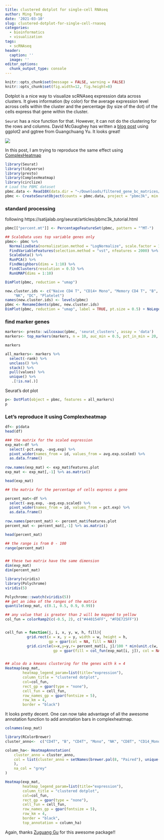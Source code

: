 ```yaml
---
title: clustered dotplot for single-cell RNAseq
author: Ming Tang
date: '2021-03-10'
slug: clustered-dotplot-for-single-cell-rnaseq
categories:
  - bioinformatics
  - visualization
tags:
  - scRNAseq
header:
  caption: ''
  image: ''
editor_options: 
  chunk_output_type: console
---
```


```r
knitr::opts_chunk$set(message = FALSE, warning = FALSE)
knitr::opts_chunk$set(fig.width=12, fig.height=8) 
```

Dotplot is a nice way to visualize scRNAseq expression data across clusters. It gives information (by color) for the average expression level across cells within the cluster and the percentage (by size of the dot) of the cells express that gene within the cluster.

`Seurat` has a nice function for that. However, it can not do the clustering for the rows and columns. David McGaughey has written a [blog post](http://davemcg.github.io/post/lets-plot-scrna-dotplots/) using ggplot2 and ggtree from Guangchuang Yu. It looks great! 

![](/img/clustered_dotplot.png)

In this post, I am trying to reproduce the same effect using [ComplexHeatmap](https://jokergoo.github.io/ComplexHeatmap-reference/book/)


```r
library(Seurat)
library(tidyverse)
library(presto)
library(ComplexHeatmap)
library(circlize)
# Load the PBMC dataset
pbmc.data <- Read10X(data.dir = "~/Downloads/filtered_gene_bc_matrices/hg19/")
pbmc <- CreateSeuratObject(counts = pbmc.data, project = "pbmc3k", min.cells = 3, min.features = 200)

```

### standard processing

following https://satijalab.org/seurat/articles/pbmc3k_tutorial.html

```r
pbmc[["percent.mt"]] <- PercentageFeatureSet(pbmc, pattern = "^MT-")

## ScaleData uses top variable genes only
pbmc<- pbmc %>% 
  NormalizeData(normalization.method = "LogNormalize", scale.factor = 10000) %>%
  FindVariableFeatures(selection.method = "vst", nfeatures = 2000) %>%
  ScaleData() %>%
  RunPCA() %>%
  FindNeighbors(dims = 1:10) %>%
  FindClusters(resolution = 0.5) %>%
  RunUMAP(dims = 1:10)

DimPlot(pbmc, reduction = "umap")
```


```r
new.cluster.ids <- c("Naive CD4 T", "CD14+ Mono", "Memory CD4 T", "B", "CD8 T", "FCGR3A+ Mono", 
    "NK", "DC", "Platelet")
names(new.cluster.ids) <- levels(pbmc)
pbmc <- RenameIdents(pbmc, new.cluster.ids)
DimPlot(pbmc, reduction = "umap", label = TRUE, pt.size = 0.5) + NoLegend()
```

### find marker genes 

```r

markers<- presto::wilcoxauc(pbmc, 'seurat_clusters', assay = 'data')
markers<- top_markers(markers, n = 10, auc_min = 0.5, pct_in_min = 20, pct_out_max = 20)

markers

all_markers<- markers %>%
  select(-rank) %>% 
  unclass() %>% 
  stack() %>%
  pull(values) %>%
  unique() %>%
   .[!is.na(.)]

```

Seurat's dot plot

```r
p<- DotPlot(object = pbmc, features = all_markers)
p
```

### Let's reproduce it using Complexheatmap

```r
df<- p$data
head(df)

### the matrix for the scaled expression 
exp_mat<-df %>% 
  select(-pct.exp, -avg.exp) %>%  
  pivot_wider(names_from = id, values_from = avg.exp.scaled) %>% 
  as.data.frame() 
    
row.names(exp_mat) <- exp_mat$features.plot  
exp_mat <- exp_mat[,-1] %>% as.matrix()

head(exp_mat)

## the matrix for the percentage of cells express a gene

percent_mat<-df %>% 
  select(-avg.exp, -avg.exp.scaled) %>%  
  pivot_wider(names_from = id, values_from = pct.exp) %>% 
  as.data.frame() 
    
row.names(percent_mat) <- percent_mat$features.plot  
percent_mat <- percent_mat[,-1] %>% as.matrix()

head(percent_mat)

## the range is from 0 - 100
range(percent_mat)


## these two matrix have the same dimension
dim(exp_mat)
dim(percent_mat)
```

```r
library(viridis)
library(Polychrome)
viridis(5)

Polychrome::swatch(viridis(5))
## get an idea of the ranges of the matrix
quantile(exp_mat, c(0.1, 0.5, 0.9, 0.99))

## any value that is greater than 2 will be mapped to yellow
col_fun = colorRamp2(c(-0.5, 2), c("#440154FF", "#FDE725FF"))


cell_fun = function(j, i, x, y, w, h, fill){
          grid.rect(x = x, y = y, width = w, height = h, 
                    gp = gpar(col = NA, fill = NA))
          grid.circle(x=x,y=y,r= percent_mat[i, j]/100 * min(unit.c(w, h)),
                      gp = gpar(fill = col_fun(exp_mat[i, j]), col = NA))}


## also do a kmeans clustering for the genes with k = 4
Heatmap(exp_mat,
        heatmap_legend_param=list(title="expression"),
        column_title = "clustered dotplot", 
        col=col_fun,
        rect_gp = gpar(type = "none"),
        cell_fun = cell_fun,
        row_names_gp = gpar(fontsize = 5),
        row_km = 4,
        border = "black")

```

It looks pretty decent. One can now take advantage of all the awesome annotation function to add annotation bars in complexheatmap.


```r

colnames(exp_mat)

library(RColorBrewer)
cluster_anno<-  c("CD4T", "B", "CD4T", "Mono", "NK", "CD8T", "CD14_Mono", "DC", "Platelet")

column_ha<- HeatmapAnnotation(
    cluster_anno = cluster_anno,
    col = list(cluster_anno = setNames(brewer.pal(8, "Paired"), unique(cluster_anno))
    ),
    na_col = "grey"
)

Heatmap(exp_mat,
        heatmap_legend_param=list(title="expression"),
        column_title = "clustered dotplot", 
        col=col_fun,
        rect_gp = gpar(type = "none"),
        cell_fun = cell_fun,
        row_names_gp = gpar(fontsize = 5),
        row_km = 4,
        border = "black",
        top_annotation = column_ha)
```

Again, thanks [Zuguang Gu](https://twitter.com/jokergoo_gu) for this awesome package!!


